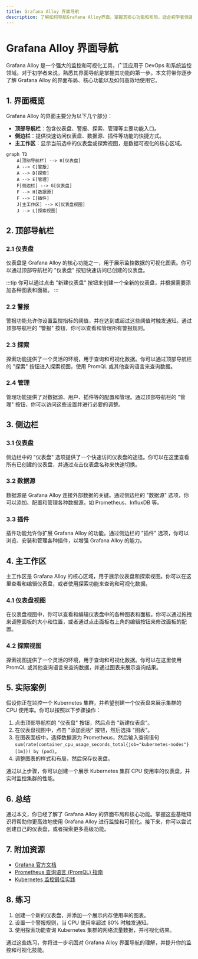 ```yaml
---
title: Grafana Alloy 界面导航
description: 了解如何导航Grafana Alloy界面，掌握其核心功能和布局，适合初学者快速上手。
---
```


# Grafana Alloy 界面导航

Grafana Alloy 是一个强大的监控和可视化工具，广泛应用于 DevOps 和系统监控领域。对于初学者来说，熟悉其界面导航是掌握其功能的第一步。本文将带你逐步了解 Grafana Alloy 的界面布局、核心功能以及如何高效地使用它。

## 1. 界面概览

Grafana Alloy 的界面主要分为以下几个部分：

- **顶部导航栏**：包含仪表盘、警报、探索、管理等主要功能入口。
- **侧边栏**：提供快速访问仪表盘、数据源、插件等功能的快捷方式。
- **主工作区**：显示当前选中的仪表盘或探索视图，是数据可视化的核心区域。

```mermaid
graph TD
    A[顶部导航栏] --> B[仪表盘]
    A --> C[警报]
    A --> D[探索]
    A --> E[管理]
    F[侧边栏] --> G[仪表盘]
    F --> H[数据源]
    F --> I[插件]
    J[主工作区] --> K[仪表盘视图]
    J --> L[探索视图]
```

## 2. 顶部导航栏

### 2.1 仪表盘

仪表盘是 Grafana Alloy 的核心功能之一，用于展示监控数据的可视化图表。你可以通过顶部导航栏的 "仪表盘" 按钮快速访问已创建的仪表盘。

:::tip
你可以通过点击 "新建仪表盘" 按钮来创建一个全新的仪表盘，并根据需要添加各种图表和面板。
:::

### 2.2 警报

警报功能允许你设置监控指标的阈值，并在达到或超过这些阈值时触发通知。通过顶部导航栏的 "警报" 按钮，你可以查看和管理所有警报规则。

### 2.3 探索

探索功能提供了一个灵活的环境，用于查询和可视化数据。你可以通过顶部导航栏的 "探索" 按钮进入探索视图，使用 PromQL 或其他查询语言来查询数据。

### 2.4 管理

管理功能提供了对数据源、用户、插件等的配置和管理。通过顶部导航栏的 "管理" 按钮，你可以访问这些设置并进行必要的调整。

## 3. 侧边栏

### 3.1 仪表盘

侧边栏中的 "仪表盘" 选项提供了一个快速访问仪表盘的途径。你可以在这里查看所有已创建的仪表盘，并通过点击仪表盘名称来快速切换。

### 3.2 数据源

数据源是 Grafana Alloy 连接外部数据的关键。通过侧边栏的 "数据源" 选项，你可以添加、配置和管理各种数据源，如 Prometheus、InfluxDB 等。

### 3.3 插件

插件功能允许你扩展 Grafana Alloy 的功能。通过侧边栏的 "插件" 选项，你可以浏览、安装和管理各种插件，以增强 Grafana Alloy 的能力。

## 4. 主工作区

主工作区是 Grafana Alloy 的核心区域，用于展示仪表盘和探索视图。你可以在这里查看和编辑仪表盘，或者使用探索功能来查询和可视化数据。

### 4.1 仪表盘视图

在仪表盘视图中，你可以查看和编辑仪表盘中的各种图表和面板。你可以通过拖拽来调整面板的大小和位置，或者通过点击面板右上角的编辑按钮来修改面板的配置。

### 4.2 探索视图

探索视图提供了一个灵活的环境，用于查询和可视化数据。你可以在这里使用 PromQL 或其他查询语言来查询数据，并通过图表来展示查询结果。

## 5. 实际案例

假设你正在监控一个 Kubernetes 集群，并希望创建一个仪表盘来展示集群的 CPU 使用率。你可以按照以下步骤操作：

1. 点击顶部导航栏的 "仪表盘" 按钮，然后点击 "新建仪表盘"。
2. 在仪表盘视图中，点击 "添加面板" 按钮，然后选择 "图表"。
3. 在图表面板中，选择数据源为 Prometheus，然后输入查询语句 `sum(rate(container_cpu_usage_seconds_total{job="kubernetes-nodes"}[1m])) by (pod)`。
4. 调整图表的样式和布局，然后保存仪表盘。

通过以上步骤，你可以创建一个展示 Kubernetes 集群 CPU 使用率的仪表盘，并实时监控集群的性能。

## 6. 总结

通过本文，你已经了解了 Grafana Alloy 的界面布局和核心功能。掌握这些基础知识将帮助你更高效地使用 Grafana Alloy 进行监控和可视化。接下来，你可以尝试创建自己的仪表盘，或者探索更多高级功能。

## 7. 附加资源

- [Grafana 官方文档](https://grafana.com/docs/)
- [Prometheus 查询语言 (PromQL) 指南](https://prometheus.io/docs/prometheus/latest/querying/basics/)
- [Kubernetes 监控最佳实践](https://kubernetes.io/docs/tasks/debug-application-cluster/resource-usage-monitoring/)

## 8. 练习

1. 创建一个新的仪表盘，并添加一个展示内存使用率的图表。
2. 设置一个警报规则，当 CPU 使用率超过 80% 时触发通知。
3. 使用探索功能查询 Kubernetes 集群的网络流量数据，并可视化结果。

通过这些练习，你将进一步巩固对 Grafana Alloy 界面导航的理解，并提升你的监控和可视化技能。